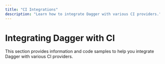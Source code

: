 ```yaml
---
title: "CI Integrations"
description: "Learn how to integrate Dagger with various CI providers."
---
```



# Integrating Dagger with CI

This section provides information and code samples to help you integrate Dagger with various CI providers.

<DocCardList className="DocCardList--no-description"/>
